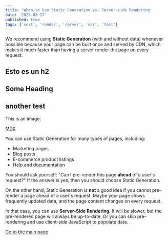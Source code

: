 ```yaml
---
title: 'When to Use Static Generation vs. Server-side Rendering'
date: '2023-03-17'
published: true
tags: ['next', 'render', 'server', 'ssr', 'test']
---
```


We recommend using **Static Generation** (with and without data) whenever possible because your page can be built once and served by CDN, which makes it much faster than having a server render the page on every request.

<H2>Esto es un h2</H2>
<H2>Some Heading</H2>

<H2> another test</H2>

This is an image:

<CustomImage src='/images/empty.png' alt='test' className='' />
<CustomImage src='/images/empty.png' alt='test' />
<CustomImage src='/images/empty.png' alt='test' />

[MDX](https://mdxjs.com)

You can use Static Generation for many types of pages, including:

- Marketing pages
- Blog posts
- E-commerce product listings
- Help and documentation

You should ask yourself: "Can I pre-render this page **ahead** of a user's request?" If the answer is yes, then you should choose Static Generation.

On the other hand, Static Generation is **not** a good idea if you cannot pre-render a page ahead of a user's request. Maybe your page shows frequently updated data, and the page content changes on every request.

In that case, you can use **Server-Side Rendering**. It will be slower, but the pre-rendered page will always be up-to-date. Or you can skip pre-rendering and use client-side JavaScript to populate data.

[Go to the main page](/)
